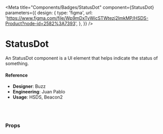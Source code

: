 
<Meta
  title="Components/Badges/StatusDot"
  component={StatusDot}
  parameters={{
    design: {
      type: 'figma',
      url:
        'https://www.figma.com/file/Wp9mDxTvWicSTWtezj2ImkMP/HSDS-Product?node-id=2582%3A7393',
    },
  }}
/>

# StatusDot

An StatusDot component is a UI element that helps indicate the status of something.

<Preview>
  <Story name="default">
    <StatusDot
      status={select(
        'Status',
        {
          online: 'online',
          offline: 'offline',
          busy: 'busy',
          new: 'new',
          active: 'active',
          inactive: 'inactive',
        },
        'online'
      )}
      size={select('Size', { md: 'md', sm: 'sm' }, 'md')}
      inline
      outerBorderWidth={number('outerBorderWidth', 0)}
      outerBorderColor={color('outerBorderColor', '')}
    />
  </Story>
</Preview>

#### Reference

- **Designer**: Buzz
- **Engineering**: Juan Pablo
- **Usage**: HSDS, Beacon2

<br />
<br />

### Props

<Props of={StatusDot} />
